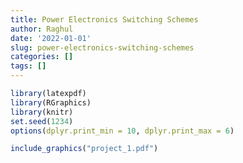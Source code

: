 ```yaml
---
title: Power Electronics Switching Schemes
author: Raghul
date: '2022-01-01'
slug: power-electronics-switching-schemes
categories: []
tags: []
---
```



```r
library(latexpdf)
library(RGraphics)
library(knitr)
set.seed(1234)
options(dplyr.print_min = 10, dplyr.print_max = 6)
```

```r
include_graphics("project_1.pdf")
```